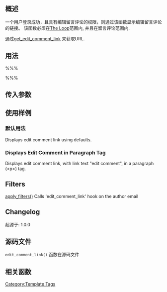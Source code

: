 {{Languages|
{{en|Template Tags/edit_comment_link}}
{{ja|テンプレートタグ/edit_comment_link}}
{{zh-cn|Template Tags/edit_comment_link}}
}}

==概述==
一个用户登录成功，且具有编辑留言评论的权限，则通过该函数显示编辑留言评论的链接。 该函数必须在[[The Loop]]范围内, 并且在留言评论范围内.

通过[[Template Tags/get_edit_comment_link|get_edit_comment_link]] 来获取URL.

==用法==

%%% <?php edit_comment_link( $link, $before, $after ); ?> %%%

==传入参数==

{{Parameter|link|string|The link text.|optional|<code>__('Edit This')</code>}}
{{Parameter|before|string|Text to put before the link text.|optional}}
{{Parameter|after|string|Text to put after the link text.|optional}}

==使用样例==

=== 默认用法 ===

Displays edit comment link using defaults.
 
 <?php edit_comment_link(); ?>

=== Displays Edit Comment in Paragraph Tag ===

Displays edit comment link, with link text "edit comment", in a paragraph (&lt;p&gt;) tag.

 <?php edit_comment_link(__('edit comment'), '&lt;p&gt;', '&lt;/p&gt;'); ?>

== Filters ==

[[Function Reference/apply_filters|apply_filters()]] Calls 'edit_comment_link' hook on the author email

== Changelog ==

起源于: 1.0.0

==源码文件==

<tt>edit_comment_link()</tt> 函数在源码文件 {{Trac|wp-includes/link-template.php}}

==相关函数==

{{Edit Link Tags}}

{{Tag Footer}}

[[Category:Template Tags]]